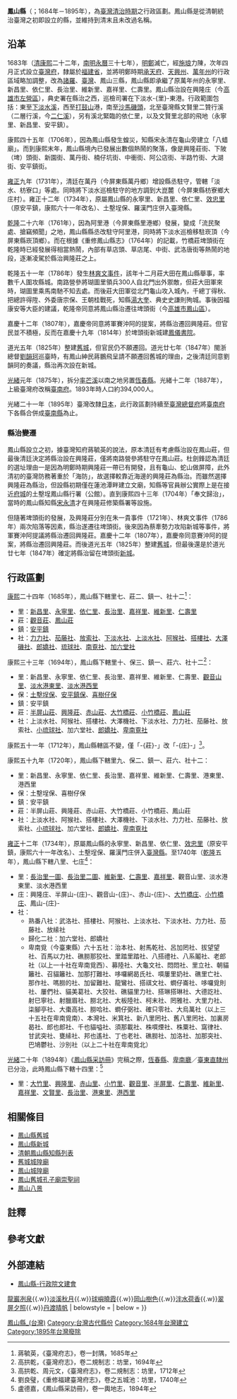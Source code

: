 {{noteTA　
|1 = zh-cn:庄; zh-hk:庄; zh-tw:庄;
}}
{{about|清治臺灣縣份|日治臺灣縣份|鳳山縣 (日治時期)|[[臺灣接管計劃綱要地方政制|臺灣接管計劃綱要地方政制]]內的計畫縣份|鳳山郡#後續發展|中華人民共和國[[廣西壯族自治區|廣西壯族自治區]]河池市下轄的一個縣|鳳山縣}}

'''鳳山縣'''（{{lang-nan-tw|'''Hōng-soaⁿ-koān'''}}；1684年－1895年），為[[臺灣清治時期|臺灣清治時期]]之行政區劃。鳳山縣是從清朝統治臺灣之初即設立的縣，並維持到清末且未改過名稱{{NoteTag|清初一同設立的諸羅縣後來改稱嘉義縣，臺灣縣後來改稱安平縣。}}。

== 沿革 ==
1683年（[[清|清]][[康熙|康熙]]二十二年，[[南明|南明]][[永曆_(南明)|永曆]]三十七年），[[明鄭|明鄭]]滅亡，經[[施琅|施琅]]力陳，次年四月正式設立[[臺灣府|臺灣府]]，隸屬於[[福建省|福建省]]，並將明鄭時期[[承天府_(臺灣)|承天府]]、[[天興州|天興州]]、[[萬年州|萬年州]]的行政區域略加調整，改為[[諸羅縣|諸羅]]、[[臺灣縣_(1684年-1887年)|臺灣]]、鳳山三縣，鳳山縣即承繼了原萬年州的永寧里、新昌里、依仁里、長治里、維新里、嘉祥里、仁壽里。鳳山縣治設在興隆庄（今[[高雄市|高雄市]][[左營區|左營區]]），典史署在縣治之西，巡檢司署在下淡水-{里}-東港。行政範圍包括：東至[[高屏溪|下淡水溪]]，西至[[壽山_(高雄市)|打鼓山]]港，南至[[墾丁國家公園#.E8.B2.93.E9.BC.BB.E9.A0.AD|沙馬磯頭]]，北至臺灣縣文賢里二贊行溪（二層行溪，今[[二仁溪|二仁溪]]），另有溪北緊臨的依仁里，以及文賢里北部的飛地（永寧里、新昌里、安平鎮）。

康熙四十五年（1706年），因為鳳山縣發生蝗災，知縣宋永清在龜山旁建立「八蜡廟」{{r|杜|page=47}}。而到康熙末年，鳳山縣境內已發展出數個熱鬧的聚落，像是興隆莊街、下陂（埤）頭街、新園街、萬丹街、楠仔坑街、中衝街、阿公店街、半路竹街、大湖街、安平鎮街{{r|杜|page=44}}。

[[雍正|雍正]]九年（1731年），清廷在萬丹（今屏東縣萬丹鄉）增設縣丞駐守，管轄「淡水、枋寮口」等處{{r|杜|page=63}}。同時將下淡水巡檢駐守的地方調到大崑麓（今屏東縣枋寮鄉大庄村）{{r|杜|page=63}}。雍正十二年（1734年），原屬鳳山縣的永寧里、新昌里、依仁里、[[效忠里|效忠里]]（原安平鎮，康熙六十一年改名）、土墼埕保、羅漢門庄併入臺灣縣。

[[乾隆|乾隆]]二十六年（1761年），因為阿里港（今屏東縣里港鄉）發展，變成「流民聚處、搶竊頻聞」之地，鳳山縣縣丞改駐守阿里港，同時將下淡水巡檢移駐崁頂（今屏東縣崁頂鄉）{{r|杜|page=63、66}}。而在根據《重修鳳山縣志》（1764年）的記載，竹橋莊埤頭街在乾隆時已經發展得相當熱鬧，內部有草店頭、草店尾、中街、武洛唐街等熱鬧的地段，逐漸凌駕於縣治興隆莊之上{{r|杜|page=66}}。

乾隆五十一年（1786年）發生[[林爽文事件|林爽文事件]]，該年十二月莊大田在鳳山縣舉事，率數千人圍攻縣城{{r|杜|page=67}}。南路營參將瑚圖里領兵300人自北門出外禦敵，但莊大田軍來時，瑚圖里乘馬南馳不知去處{{r|杜|page=67}}。而後莊大田軍從北門龜山攻入城內，千總丁得秋、把總許得陞、外委唐宗保、王朝桂戰死，知縣[[湯大奎|湯大奎]]、典史史謙則殉城{{r|杜|page=67}}。事後因福康安等大臣的建議，乾隆帝同意將鳳山縣治遷往埤頭街（今[[高雄市|高雄市]][[鳳山區|鳳山區]]）{{r|杜|page=71}}。

嘉慶十二年（1807年），嘉慶帝同意將軍賽沖阿的提案，將縣治遷回興隆莊{{r|杜|page=75}}。但官民並不積極，反而在嘉慶十九年（1814年）於埤頭街新城建[[鳳儀書院|鳳儀書院]]{{r|杜|page=82}}。

道光五年（1825年）整建[[鳳山縣舊城|舊城]]，但官民仍不願遷回{{r|杜|page=79}}。道光廿七年（1847年）閩浙總督[[劉韻珂|劉韻珂]]巡臺時，有鳳山紳民蔣鵬飛呈請不願遷回舊城的理由{{NoteTag|理由像是舊城內地勢狹濕，欠缺飲用水，腹地小，交通便利性不如埤頭街新城等等{{r|杜|page=83}}。}}，之後清廷同意劉韻珂的奏議，縣治再次設在新城{{r|杜|page=82、83}}。

[[光緒|光緒]]元年（1875年），拆分[[率芒溪|率芒溪]]以南之地另置[[恆春縣|恆春縣]]。光緒十二年（1887年），上級臺灣府改稱[[臺南府|臺南府]]。1893年時人口約394,000人。

光緒二十一年（1895年）臺灣改隸[[日本|日本]]，此行政區劃持續至[[臺灣總督府|臺灣總督府]]將[[臺南府|臺南府]]下各縣合併成[[臺南縣_(日治時期)|臺南縣]]為止。

=== 縣治變遷 ===
鳳山縣設立之初，據臺灣知府蔣毓英的說法，原本清廷有考慮縣治設在鳳山莊{{NoteTag|在今天小港區與林園區交界處{{r|謝|page=86}}。}}，但最後清廷決定將縣治設在興隆莊，僅將南路營參將駐守在鳳山莊{{r|杜|page=39}}。杜劍鋒認為清廷的選址理由一是因為明鄭時期興隆莊一帶已有開發，且有龜山、蛇山做屏障，此外清初的臺灣防務著重於「海防」，故選擇較靠近海邊的興隆莊為縣治{{r|杜|page=40、41}}。而雖然選擇興隆莊為縣治，但設縣初期僅在蓮池潭畔建立文廟{{NoteTag|高拱乾《臺灣府志》寫康熙廿三年建，但是蔣毓英《臺灣府志》則寫「未建。康熙二十四年，知縣楊芳聲就偽遺房屋修改文廟……在土墼埕」。對此謝貴文認為高志說法有誤，可能是楊芳聲於康熙廿八年（1689年）卸任前才在蓮池潭建立文廟。另據《鳳山縣志》的說法，文廟應建於康熙廿五年（1686年）。{{r|謝|page=88、89。}} }}，知縣等官員辦公實際上是在接近[[臺灣府城|府城]]的土墼埕鳳山縣行署（公館）{{r|杜|page=42}}。直到康熙四十三年（1704年）「奉文歸治」，當時的鳳山縣知縣[[宋永清|宋永清]]才在興隆莊修築縣署等設施{{r|杜|page=45}}。

但隨著埤頭街的發展，及興隆莊分別在朱一貴事件（1721年）、林爽文事件（1786年）兩次陷落等因素，縣治遂遷往埤頭街{{NoteTag|雍正時期，臺灣府知府[[沈起元|沈起元]]〈治臺灣私議〉一文中，已提出將縣治遷往埤頭街的意見{{r|杜|page=56}}。}}{{r|杜|page=33}}。後來因為蔡牽勢力攻陷新城等事件，將軍賽沖阿提議將縣治遷回興隆莊{{r|杜|page=73、74}}。嘉慶十二年（1807年），嘉慶帝同意賽沖阿的提案，將縣治遷回興隆莊{{r|杜|page=75}}。而後道光五年（1825年）整建[[鳳山縣舊城|舊城]]{{r|杜|page=79}}，但最後還是於道光廿七年（1847年）確定將縣治留在埤頭街[[鳳山縣新城|新城]]{{r|杜|page=33}}。

==行政區劃==
[[康熙|康熙]]二十四年（1685年），鳳山縣下轄里七、莊二、鎮一、社十二<ref>蔣毓英，《臺灣府志》，卷一封隅，1685年</ref>：
*里：[[新昌里_(堡里)|新昌里]]、[[永寧里_(堡里)|永寧里]]、[[依仁里|依仁里]]、[[長治里|長治里]]、[[嘉祥里|嘉祥里]]、[[維新里_(堡里)|維新里]]、[[仁壽里_(高雄市堡里)|仁壽里]]
*莊：[[觀音里|觀音莊]]、[[鳳山里|鳳山莊]]
*鎮：[[安平鎮_(明鄭)|安平鎮]]
*社：[[力力社|力力社]]、[[茄藤社|茄藤社]]、[[放索社|放索社]]、[[下淡水社|下淡水社]]、[[上淡水社|上淡水社]]、[[阿猴社|阿猴社]]、[[搭樓社|搭樓社]]、[[大澤磯社|大澤磯社]]、[[郎嬌社|郎嬌社]]、[[琉球社|琉球社]]、[[南覔社|南覔社]]、[[加六堂社|加六堂社]]

康熙三十三年（1694年），鳳山縣下轄里十、保三、鎮一、莊六、社十二<ref>高拱乾，《臺灣府志》，卷二規制志：坊里，1694年</ref>{{r|杜|page=42}}：
*里：新昌里、永寧里、依仁里、長治里、嘉祥里、維新里、仁壽里、[[觀音山里|觀音山里]]、[[淡水港東里|淡水港東里]]、[[淡水港西里|淡水港西里]]
*保：[[土墼埕保|土墼埕保]]、[[安平鎮保|安平鎮保]]、[[喜樹仔保|喜樹仔保]]
*鎮：安平鎮
*莊：[[半屏山莊|半屏山莊]]、[[興隆莊|興隆莊]]、[[赤山莊|赤山莊]]、[[大竹橋莊|大竹橋莊]]、[[小竹橋莊|小竹橋莊]]、[[鳳山莊|鳳山莊]]
*社：上淡水社、阿猴社、搭樓社、大澤機社、下淡水社、力力社、茄藤社、放索社、[[小琉球社|小琉球社]]、加六堂社、[[瑯嶠十八社|郎嬌社]]、[[卑南覔社|卑南覔社]]

康熙五十一年（1712年），鳳山縣轄區不變，僅「-{莊}-」改「-{庄}-」<ref>高拱乾、周元文，《臺灣府志》，卷二規制志：坊里，1712年</ref>。

康熙五十九年（1720年），鳳山縣下轄里九、保二、鎮一、莊六、社十二{{r|杜|page=42}}：
*里：新昌里、永寧里、依仁里、長治里、嘉祥里、維新里、仁壽里、港東里、港西里
*保：土墼埕保、喜樹仔保
*鎮：安平鎮
*莊：半屏山莊、興隆莊、赤山莊、大竹橋莊、小竹橋莊、鳳山莊
*社：上淡水社、阿猴社、搭樓社、大澤機社、下淡水社、力力社、茄藤社、放索社、[[小琉球社|小琉球社]]、加六堂社、[[瑯嶠十八社|郎嬌社]]、[[卑南覔社|卑南覔社]]

[[雍正|雍正]]十二年（1734年），原屬鳳山縣的永寧里、新昌里、依仁里、[[效忠里|效忠里]]（原安平鎮，康熙六十一年改名）、土墼埕保、羅漢門庄併入[[臺灣縣|臺灣縣]]。至1740年（[[乾隆|乾隆]]五年），鳳山縣下轄八里、七庄<ref>劉良璧，《重修福建臺灣府志》，卷之五城池：坊里，1740年</ref>：
*里：[[長治一圖里|長治里一圖]]、[[長治二圖里|長治里二圖]]、[[維新里_(堡里)|維新里]]、[[仁壽里_(高雄市堡里)|仁壽里]]、[[嘉祥里|嘉祥里]]、觀音山里、淡水港東里、淡水港西里
*庄：興隆庄、半屏山-{庄}-、觀音山-{庄}-、赤山-{庄}-、[[大竹橋庄|大竹橋庄]]、[[小竹橋庄|小竹橋庄]]、鳳山-{庄}-
*社：
**熟番八社：武洛社、搭樓社、阿猴社、上淡水社、下淡水社、力力社、茄藤社、放䌇社
**歸化二社：加六堂社、郎嬌社
**卑南覓（今臺東縣）六十五社：治本社、射馬乾社、呂加罔社、拔望望社、百馬以力社、礁朥那狡社、里踏里踏社、八搭禮社、八系鬮社、老郎社（以上一十社在卑南覓西）、募陸社、大龜文社、悶悶社、里立社、朝貓籬社、召貓籬社、加那打難社、哆囉網曷氏社、嘪屢里奶社、礁里亡社、那作社、嗎朥的社、加留難社、龍鸞社、搭祺文社、𧒄仔崙社、哆囉覓則社、屢們社、貓美葛社、大狡社、礁貓里力社、搭琳搭琳社、大德訖社、射巳寧社、射臘眉社、朥北社、大板陸社、柯末社、罔雅社、大里力社、柒腳亭社、大棗高社、朥哈社、𧒄仔弼社、確只零社、大烏萬社（以上三十五社在卑南覓南）、本灣社、米箕社、新八里罔社、舊八里罔社、加裏房曷社、郎也郎社、千也貓嗌社、須那載社、株嘪煙社、株粟社、窩律社、甘武突社、甕䌇社、邦也遙社、丁也老社、礁朥社、加洛社、加那突社、巴鳩鬱社、沙別社（以上二十社在卑南覓北）

[[光緒|光緒]]二十年（1894年）《[[鳳山縣采訪冊|鳳山縣采訪冊]]》完稿之際，[[恆春縣|恆春縣]]、[[卑南廳|卑南廳]]／[[臺東直隸州|臺東直隸州]]已分治，此時鳳山縣下轄十四里：<ref>盧德嘉，《鳳山縣采訪冊》，卷一輿地志，1894年</ref>
* 里：[[大竹里_(堡里)|大竹里]]、[[興隆里|興隆里]]、[[赤山里_(堡里)|赤山里]]、[[小竹里|小竹里]]、[[觀音里|觀音里]]、[[半屏里|半屏里]]、[[仁壽里_(高雄市堡里)|仁壽里]]、[[維新里_(堡里)|維新里]]、[[嘉祥里|嘉祥里]]、[[文賢里_(堡里)|文賢里]]、[[長治里|長治里]]、[[港東里|港東里]]、[[港西里|港西里]]

== 相關條目 ==
*[[鳳山縣舊城|鳳山縣舊城]]
*[[鳳山縣新城|鳳山縣新城]]
*[[清朝鳳山縣知縣列表|清朝鳳山縣知縣列表]]
*[[舊城城隍廟|舊城城隍廟]]
*[[鳳山城隍廟|鳳山城隍廟]]
*[[鳳山舊城孔子廟崇聖祠|鳳山舊城孔子廟崇聖祠]]
*[[鳳山八景|鳳山八景]]

== 註釋 ==
{{NoteFoot}}

==參考文獻==
{{reflist|refs=
<ref name="杜">{{cite book|author=杜劍鋒 |title=《舊城滄桑──鳳山縣舊城建城180年懷舊》 |publisher=高雄市文獻委員會 |date=2006-09 |isbn=978-986-00-6680-7 }}</ref>
<ref name="謝">{{cite book|author=謝貴文 |title=《借問舊城眾神明 清代以來左營舊城內外的祭祀空間》 |publisher=高雄市政府文化局、晨星 |date=2020-07 |isbn=978-986-5416-55-3 }}</ref>
}}

==外部連結==
*{{zh}}[http://nrch.culture.tw/twpedia.aspx?id=1350&Keyword=%E9%B3%B3%E5%B1%B1%E7%B8%A3 鳳山縣-行政院文建會]
{{鳳山縣城}}
{{台灣清治時期行政區劃}}
{{Navbox
| state = collapsed
| name  = 鳳山八景
| title = [[鳳山八景|鳳山八景]]
| image = 
| style = width:500px text-align:left;
| basestyle = background:#ccccff;
| titlestyle = font-size:100%;
| liststyle  = text-align:center
| group1= 
| list1 = [[鳳凰山|鳳岫春雨]]{{.w}}[[壽山|龍巖冽泉]]{{.w}}[[高屏溪|淡溪秋月]]{{.w}}[[小琉球|球嶼曉霞]]{{.w}}[[大崗山|岡山樹色]]{{.w}}[[蓮池潭|泮水荷香]]{{.w}}[[觀音山_(高雄市)|翠屏夕照]]{{.w}}[[打狗港|丹渡晴帆]]
| belowstyle = 
| below = 
}}<noinclude>


[[Category:鳳山縣_(台灣)|]]
[[Category:台灣古代縣份|Category:台灣古代縣份]]
[[Category:1684年台灣建立|Category:1684年台灣建立]]
[[Category:1895年台灣廢除|Category:1895年台灣廢除]]
